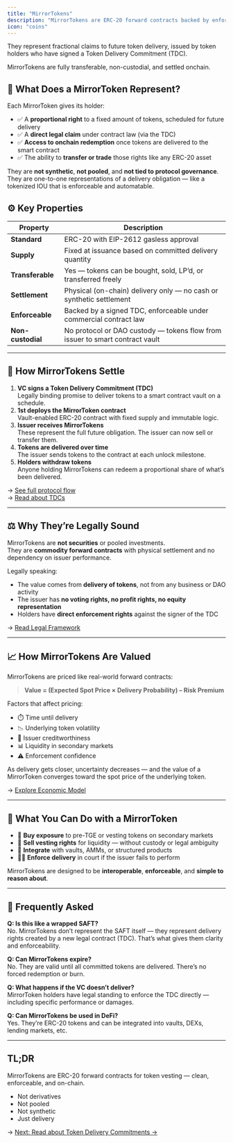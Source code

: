 ```yaml
---
title: "MirrorTokens"
description: "MirrorTokens are ERC-20 forward contracts backed by enforceable legal delivery rights."
icon: "coins"
---
```


They represent fractional claims to future token delivery, issued by token holders who have signed a Token Delivery Commitment (TDC).

MirrorTokens are fully transferable, non-custodial, and settled onchain.

## 🧠 What Does a MirrorToken Represent?

Each MirrorToken gives its holder:

- ✅ A **proportional right** to a fixed amount of tokens, scheduled for future delivery
- ✅ A **direct legal claim** under contract law (via the TDC)
- ✅ **Access to onchain redemption** once tokens are delivered to the smart contract
- ✅ The ability to **transfer or trade** those rights like any ERC-20 asset

They are **not synthetic**, **not pooled**, and **not tied to protocol governance**. They are one-to-one representations of a delivery obligation — like a tokenized IOU that is enforceable and automatable.

## ⚙️ Key Properties

| Property          | Description                                                                  |
| ----------------- | ---------------------------------------------------------------------------- |
| **Standard**      | ERC-20 with EIP-2612 gasless approval                                        |
| **Supply**        | Fixed at issuance based on committed delivery quantity                       |
| **Transferable**  | Yes — tokens can be bought, sold, LP’d, or transferred freely                |
| **Settlement**    | Physical (on-chain) delivery only — no cash or synthetic settlement          |
| **Enforceable**   | Backed by a signed TDC, enforceable under commercial contract law            |
| **Non-custodial** | No protocol or DAO custody — tokens flow from issuer to smart contract vault |

---

## 🔐 How MirrorTokens Settle

1. **VC signs a Token Delivery Commitment (TDC)**\
   Legally binding promise to deliver tokens to a smart contract vault on a schedule.
2. **1st deploys the MirrorToken contract**\
   Vault-enabled ERC-20 contract with fixed supply and immutable logic.
3. **Issuer receives MirrorTokens**\
   These represent the full future obligation. The issuer can now sell or transfer them.
4. **Tokens are delivered over time**\
   The issuer sends tokens to the contract at each unlock milestone.
5. **Holders withdraw tokens**\
   Anyone holding MirrorTokens can redeem a proportional share of what’s been delivered.

→ [See full protocol flow](./gtfo-protocol)\
→ [Read about TDCs](./token-delivery-commitment)

---

## ⚖️ Why They’re Legally Sound

MirrorTokens are **not securities** or pooled investments.\
They are **commodity forward contracts** with physical settlement and no dependency on issuer performance.

Legally speaking:

- The value comes from **delivery of tokens**, not from any business or DAO activity
- The issuer has **no voting rights, no profit rights, no equity representation**
- Holders have **direct enforcement rights** against the signer of the TDC

→ [Read Legal Framework](./legal)

---

## 📈 How MirrorTokens Are Valued

MirrorTokens are priced like real-world forward contracts:

> **Value = (Expected Spot Price × Delivery Probability) – Risk Premium**

Factors that affect pricing:

- ⏱️ Time until delivery
- 📉 Underlying token volatility
- 🧾 Issuer creditworthiness
- 📊 Liquidity in secondary markets
- ⚠️ Enforcement confidence

As delivery gets closer, uncertainty decreases — and the value of a MirrorToken converges toward the spot price of the underlying token.

→ [Explore Economic Model](./economic-model)

---

## 🤝 What You Can Do with a MirrorToken

- 🛒 **Buy exposure** to pre-TGE or vesting tokens on secondary markets
- 💸 **Sell vesting rights** for liquidity — without custody or legal ambiguity
- 🧮 **Integrate** with vaults, AMMs, or structured products
- 🧑‍⚖️ **Enforce delivery** in court if the issuer fails to perform

MirrorTokens are designed to be **interoperable**, **enforceable**, and **simple to reason about**.

---

## 🧠 Frequently Asked

**Q: Is this like a wrapped SAFT?**\
No. MirrorTokens don’t represent the SAFT itself — they represent delivery rights created by a new legal contract (TDC). That’s what gives them clarity and enforceability.

**Q: Can MirrorTokens expire?**\
No. They are valid until all committed tokens are delivered. There’s no forced redemption or burn.

**Q: What happens if the VC doesn’t deliver?**\
MirrorToken holders have legal standing to enforce the TDC directly — including specific performance or damages.

**Q: Can MirrorTokens be used in DeFi?**\
Yes. They’re ERC-20 tokens and can be integrated into vaults, DEXs, lending markets, etc.

---

## TL;DR

MirrorTokens are ERC-20 forward contracts for token vesting — clean, enforceable, and on-chain.

- Not derivatives
- Not pooled
- Not synthetic
- Just delivery

→ [Next: Read about Token Delivery Commitments →](./token-delivery-commitment)